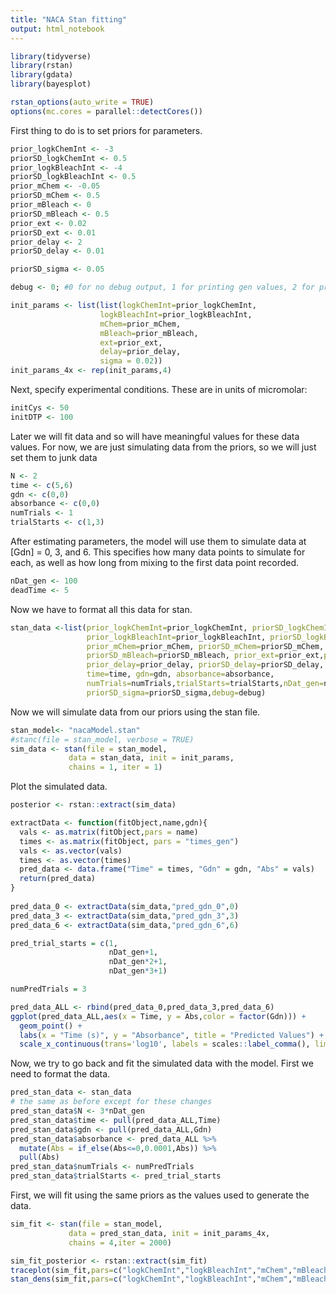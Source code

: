 ```yaml
---
title: "NACA Stan fitting"
output: html_notebook
---
```


```r
library(tidyverse)
library(rstan)
library(gdata)
library(bayesplot)

rstan_options(auto_write = TRUE)
options(mc.cores = parallel::detectCores())
```


First thing to do is to set priors for parameters.
```r
prior_logkChemInt <- -3
priorSD_logkChemInt <- 0.5
prior_logkBleachInt <- -4
priorSD_logkBleachInt <- 0.5
prior_mChem <- -0.05
priorSD_mChem <- 0.5
prior_mBleach <- 0
priorSD_mBleach <- 0.5
prior_ext <- 0.02
priorSD_ext <- 0.01
prior_delay <- 2
priorSD_delay <- 0.01

priorSD_sigma <- 0.05

debug <- 0; #0 for no debug output, 1 for printing gen values, 2 for printing params

init_params <- list(list(logkChemInt=prior_logkChemInt,
                    logkBleachInt=prior_logkBleachInt,
                    mChem=prior_mChem,
                    mBleach=prior_mBleach,
                    ext=prior_ext,
                    delay=prior_delay,
                    sigma = 0.02))
init_params_4x <- rep(init_params,4)
```

Next, specify experimental conditions. These are in units of micromolar:
```r
initCys <- 50
initDTP <- 100
```

Later we will fit data and so will have meaningful values for these data values. For now, we are just simulating data from the priors, so we will just set them to junk data
```r
N <- 2
time <- c(5,6)
gdn <- c(0,0)
absorbance <- c(0,0)
numTrials <- 1
trialStarts <- c(1,3)
```

After estimating parameters, the model will use them to simulate data at [Gdn] = 0, 3, and 6. This specifies how many data points to simulate for each, as well as how long from mixing to the first data point recorded.
```r
nDat_gen <- 100
deadTime <- 5
```


Now we have to format all this data for stan.
```r
stan_data <-list(prior_logkChemInt=prior_logkChemInt, priorSD_logkChemInt=priorSD_logkChemInt,
                 prior_logkBleachInt=prior_logkBleachInt, priorSD_logkBleachInt=priorSD_logkBleachInt,
                 prior_mChem=prior_mChem, priorSD_mChem=priorSD_mChem, prior_mBleach=prior_mBleach,
                 priorSD_mBleach=priorSD_mBleach, prior_ext=prior_ext,priorSD_ext=priorSD_ext,
                 prior_delay=prior_delay, priorSD_delay=priorSD_delay, initCys=initCys, initDTP=initDTP, N=N,
                 time=time, gdn=gdn, absorbance=absorbance,
                 numTrials=numTrials,trialStarts=trialStarts,nDat_gen=nDat_gen,deadTime=deadTime,
                 priorSD_sigma=priorSD_sigma,debug=debug)
```


Now we will simulate data from our priors using the stan file.
```r
stan_model<- "nacaModel.stan"
#stanc(file = stan_model, verbose = TRUE)
sim_data <- stan(file = stan_model,
             data = stan_data, init = init_params,
             chains = 1, iter = 1)
```

Plot the simulated data.
```r
posterior <- rstan::extract(sim_data)

extractData <- function(fitObject,name,gdn){
  vals <- as.matrix(fitObject,pars = name)
  times <- as.matrix(fitObject, pars = "times_gen")
  vals <- as.vector(vals)
  times <- as.vector(times)
  pred_data <- data.frame("Time" = times, "Gdn" = gdn, "Abs" = vals)
  return(pred_data)
}
  
pred_data_0 <- extractData(sim_data,"pred_gdn_0",0)
pred_data_3 <- extractData(sim_data,"pred_gdn_3",3)
pred_data_6 <- extractData(sim_data,"pred_gdn_6",6)

pred_trial_starts = c(1,
                      nDat_gen+1,
                      nDat_gen*2+1,
                      nDat_gen*3+1)

numPredTrials = 3

pred_data_ALL <- rbind(pred_data_0,pred_data_3,pred_data_6)
ggplot(pred_data_ALL,aes(x = Time, y = Abs,color = factor(Gdn))) +
  geom_point() +
  labs(x = "Time (s)", y = "Absorbance", title = "Predicted Values") +
  scale_x_continuous(trans='log10', labels = scales::label_comma(), limits = c(1,1800))

```

Now, we try to go back and fit the simulated data with the model. First we need to format the data.

```r
pred_stan_data <- stan_data
# the same as before except for these changes
pred_stan_data$N <- 3*nDat_gen
pred_stan_data$time <- pull(pred_data_ALL,Time)
pred_stan_data$gdn <- pull(pred_data_ALL,Gdn)
pred_stan_data$absorbance <- pred_data_ALL %>%
  mutate(Abs = if_else(Abs<=0,0.0001,Abs)) %>%
  pull(Abs)
pred_stan_data$numTrials <- numPredTrials
pred_stan_data$trialStarts <- pred_trial_starts

```

First, we will fit using the same priors as the values used to generate the data.
```r
sim_fit <- stan(file = stan_model,
             data = pred_stan_data, init = init_params_4x,
             chains = 4,iter = 2000)
```

```r
sim_fit_posterior <- rstan::extract(sim_fit)
traceplot(sim_fit,pars=c("logkChemInt","logkBleachInt","mChem","mBleach"))
stan_dens(sim_fit,pars=c("logkChemInt","logkBleachInt","mChem","mBleach"))
```

